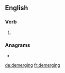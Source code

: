 ==English==

===Verb===
{{head|en|present participle}}

# {{present participle of|demerge|lang=en|nocat=1}}

===Anagrams===
* {{l|en|degerming}}

[[de:demerging]]
[[fr:demerging]]